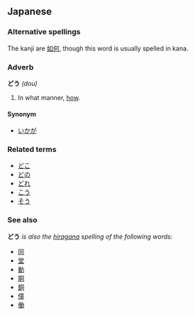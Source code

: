 ==Japanese==
===Alternative spellings===
The kanji are [[如何]], though this word is usually spelled in kana.

===Adverb===
'''どう''' ''(dou)''
# In what manner, [[how]].  

====Synonym====
*[[いかが]]

===Related terms===
*[[どこ]]
*[[どの]]
*[[どれ]]
*[[こう]]
*[[そう]]

===See also===
'''どう''' ''is also the [[hiragana]] spelling of the following words:''
* [[同]]
* [[堂]]
* [[動]]
* [[胴]]
* [[銅]]
* [[僮]]
* [[働]]